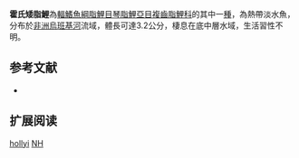 {{Speciesbox 
| genus = Nannocharax
| species = hollyi
| status = DD
| status_system = IUCN3.1
| authority =  [[Fowler|Fowler]], 1936
| synonyms = 
}}
'''霍氏矮脂鯉'''為[[輻鰭魚綱|輻鰭魚綱]][[脂鯉目|脂鯉目]][[琴脂鯉亞目|琴脂鯉亞目]][[複齒脂鯉科|複齒脂鯉科]]的其中一[[種|種]]，為熱帶淡水魚，分布於[[非洲|非洲]][[烏班基河|烏班基河]]流域，體長可達3.2公分，棲息在底中層水域，生活習性不明。

==参考文献==
{{refbegin}}
*{{FishBase_species|genus=Nannocharax|species=hollyi |year=2014|month=2}}
{{refend}}

== 扩展阅读 ==
{{refbegin}}
{{wikispecies-inline|Nannocharax hollyi|霍氏矮脂鯉}}
{{refend}}

{{Taxonbar|from=Q6421434}}

[[Category:矮脂鯉屬|hollyi]]
[[Category:IUCN红色名录数据缺乏物种|NH]]

{{魚類小作品}}